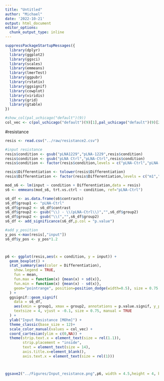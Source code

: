 ---
title: "Untitled"
author: "Michael"
date: '2022-10-21'
output: html_document
editor_options: 
  chunk_output_type: inline
---



```{r}
suppressPackageStartupMessages({
  library(dplyr)
  library(ggplot2)
  library(ggsci)
  library(scales)
  library(emmeans)
  library(lmerTest)
  library(ggpubr)
  library(rstatix)
  library(ggsignif)
  library(cowplot)
  library(viridis)
  library(grid)
  library(gtable)
})
```





```{r}
#show_col(pal_uchicago("default")(9))
col_vec <- c(pal_uchicago("default")(9)[1],pal_uchicago("default")(9)[2],pal_uchicago("default")(9)[3],pal_uchicago("default")(9)[5],"darkgrey","black","lightgrey","darkgrey")
```





#####################
#####################
#resistance
```{r}
resis <- read.csv("../raw/resistance2.csv")

#input resistance
resis$condition <- gsub("pLNA1229","pLNA-1229",resis$condition)
resis$condition <- gsub("pLNA Ctrl","pLNA-Ctrl",resis$condition)
resis$condition <- factor(resis$condition,levels = c("pLNA-Ctrl","pLNA-1229"))

resis$Differentiation <- tolower(resis$Differentiation)
resis$Differentiation <- factor(resis$Differentiation,levels = c("m1","m2","m3"))

mod_s6 <- lm(input ~ condition + Differentiation,data = resis)
s6 <- emmeans(mod_s6, trt.vs.ctrl ~ condition, ref="pLNA-Ctrl")

s6_df <- as.data.frame(s6$contrasts)
s6_df$group1 <- "pLNA-Ctrl"
s6_df$group2 <- s6_df$contrast
s6_df$group2 <- gsub("\\) - \\(pLNA-Ctrl\\)","",s6_df$group2)
s6_df$group2 <- gsub("\\(","",s6_df$group2)
s6_df <- add_significance(s6_df,p.col = "p.value")

#add y_position
y_pos <-max(resis[,"input"])
s6_df$y_pos <- y_pos*1.2



p6 <- ggplot(resis,aes(x = condition, y = input)) + 
  geom_boxplot() +
  stat_summary(aes(color = Differentiation),
    show.legend = TRUE,
    fun = mean,
    fun.max = function(x) {mean(x) + sd(x)},
    fun.min = function(x) {mean(x) - sd(x)},
    geom="pointrange", position=position_dodge(width=0.5), size = 0.75
  ) +
  ggsignif::geom_signif(
    data = s6_df,
    aes(xmin = group1, xmax = group2, annotations = p.value.signif, y_position = y_pos),
    textsize = 4, vjust = -0.1, size = 0.75, manual = TRUE
  ) +
  ylab("Input Resistance [MOhm]") +
  theme_classic(base_size = 12)+
  scale_color_manual(values = col_vec) +
  coord_cartesian(ylim = c(0,NA)) +
  theme(strip.text.x = element_text(size = rel(1.1)),
        strip.placement = "inside",
        text = element_text(size = 14), 
        axis.title.x=element_blank(),
        axis.text.x = element_text(size = rel(1)))



ggsave2("../Figures/Input_resistance.png",p6, width = 4.5,height = 4, bg = "white")
```















